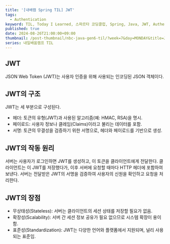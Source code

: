 ```yaml
---
title: '[내배캠 Spring TIL] JWT'
tags:
  - Authentication
keyword: TIL, Today I Learned, 스파르타 코딩클럽, Spring, Java, JWT, Authentication
published: true
date: 2024-08-26T21:00:00+09:00
thumbnail: /post-thumbnail/nbc-java-gen6-til/?week=7&day=MONDAY&title=JWT
series: 내일배움캠프 TIL
---
```


## JWT

JSON Web Token (JWT)는 사용자 인증을 위해 사용되는 인코딩된 JSON 객체이다.

## JWT의 구조

JWT는 세 부분으로 구성된다.

- 헤더: 토큰의 유형(JWT)과 사용된 알고리즘(예: HMAC, RSA)을 명시.
- 페이로드: 사용자 정보나 클레임(Claims)이라고 불리는 데이터를 포함.
- 서명: 토큰의 무결성을 검증하기 위한 서명으로, 헤더와 페이로드를 기반으로 생성.

## JWT의 작동 원리

서버는 사용자가 로그인하면 JWT를 생성하고, 이 토큰을 클라이언트에게 전달한다.
클라이언트는 이 JWT를 저장했다가, 이후 서버에 요청할 때마다 HTTP 헤더에 포함하여 보낸다.
서버는 전달받은 JWT의 서명을 검증하여 사용자의 신원을 확인하고 요청을 처리한다.

## JWT의 장점

- 무상태성(Stateless): 서버는 클라이언트의 세션 상태를 저장할 필요가 없음.
- 확장성(Scalability): 서버 간 세션 정보 공유가 필요 없으므로 시스템 확장이 용이함.
- 표준성(Standardization): JWT는 다양한 언어와 플랫폼에서 지원되며, 널리 사용되는 표준임.
